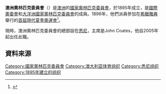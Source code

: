 {{noteTA
|1=zh-cn:澳大利亚;zh-tw:澳洲;zh-hk:澳洲
}}
{{Infobox National Olympic Committee
| title = 澳洲奧林匹克委員會
| logo = 
| 國家或地區 = AUS
| 國家或地區編碼 = AUS
| 成立日期 = 1895年
| 加入國際奧委會 = 1895年
| 所屬成員 = [[大洋洲國家奧林匹克委員會|大洋洲國家奧林匹克委員會]]
| 總部 = [[澳洲|澳洲]][[悉尼|悉尼]]
| 會長 = John Coates
| 秘書長 =
| 網頁 = [http://www.olympics.com.au  官方網頁]
}}

'''澳洲奧林匹克委員會'''（{{lang|en|Australian Olympic Committee}}）是[[澳洲|澳洲]]的[[國家奧林匹克委員會|國家奧林匹克委員會]]，於1895年成立，是[[國際奧委會|國際奧委會]]和[[大洋洲國家奧林匹克委員會|大洋洲國家奧林匹克委員會]]的成員。1896年，他們派員參加在[[希臘|希臘]][[雅典|雅典]]舉行的[[1896年夏季奧林匹克運動會|首屆現代夏季奧運會]]<ref>{{Cite web |url=http://www.sports-reference.com/olympics/countries/AUS/ |title=Australia |access-date=2014-03-03 |archive-url=https://web.archive.org/web/20080906203156/http://www.sports-reference.com/olympics/countries/AUS/ |archive-date=2008-09-06 |dead-url=yes }}</ref>。

現時，澳洲奧林匹克委員會的總部設在[[悉尼|悉尼]]，主席是John Coates，他自2005年起出任此職。

==資料來源==
{{reflist}}

{{大洋洲國家奧林匹克委員會}}

[[Category:國家奧林匹克委員會|Category:國家奧林匹克委員會]]
[[Category:澳大利亚体育组织|Category:澳大利亚体育组织]]
[[Category:悉尼组织|Category:悉尼组织]]
[[Category:1895年建立的组织|Category:1895年建立的组织]]